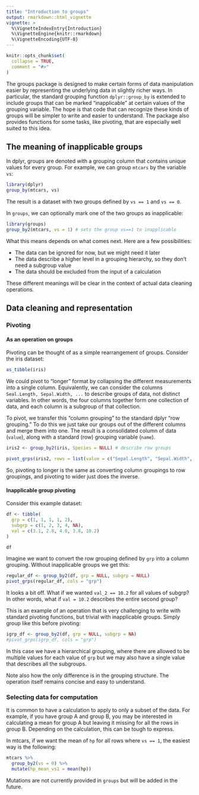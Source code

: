 ```yaml
---
title: "Introduction to groups"
output: rmarkdown::html_vignette
vignette: >
  %\VignetteIndexEntry{Introduction}
  %\VignetteEngine{knitr::rmarkdown}
  %\VignetteEncoding{UTF-8}
---
```


```r
knitr::opts_chunk$set(
  collapse = TRUE,
  comment = "#>"
)
```

The groups package is designed to make certain forms of data manipulation easier by representing the underlying data in slightly richer ways. In particular, the standard grouping function `dplyr::group_by` is extended to include groups that can be marked "inapplicable" at certain values of the grouping variable. The hope is that code that can recognize these kinds of groups will be simpler to write and easier to understand. The package also provides functions for some tasks, like pivoting, that are especially well suited to this idea.

## The meaning of inapplicable groups

In dplyr, groups are denoted with a grouping column that contains unique values for every group. For example, we can group `mtcars` by the variable `vs`:

```r
library(dplyr)
group_by(mtcars, vs)
```

The result is a dataset with two groups defined by `vs == 1` and `vs == 0`.

In `groups`, we can optionally mark one of the two groups as inapplicable:

```r
library(groups)
group_by2(mtcars, vs = 1) # sets the group vs==1 to inapplicable
```

What this means depends on what comes next. Here are a few possibilities:

- The data can be ignored for now, but we might need it later
- The data describe a higher level in a grouping hierarchy, so they don't need a subgroup value
- The data should be excluded from the input of a calculation

These different meanings will be clear in the context of actual data cleaning operations.

## Data cleaning and representation

### Pivoting

#### As an operation on groups

Pivoting can be thought of as a simple rearrangement of groups. Consider the iris dataset:

```r
as_tibble(iris)
```

We could pivot to "longer" format by collapsing the different measurements into a single column. Equivalently, we can consider the columns `Seal.Length, Sepal.Width, ...` to describe groups of data, not distinct variables. In other words, the four columns together form one collection of data, and each column is a subgroup of that collection.

To pivot, we transfer this "column grouping" to the standard dplyr "row grouping." To do this we just take our groups out of the different columns and merge them into one. The result is a consolidated column of data (`value`), along with a standard (row) grouping variable (`name`).

```r
iris2 <- group_by2(iris, Species = NULL) # describe row groups

pivot_grps(iris2, rows = list(value = c("Sepal.Length", "Sepal.Width", "Petal.Length", "Petal.Width")))
```

So, pivoting to longer is the same as converting column groupings to row groupings, and pivoting to wider just does the inverse.

#### Inapplicable group pivoting

Consider this example dataset:

```r
df <- tibble(
  grp = c(1, 1, 1, 1, 2),
  subgrp = c(1, 2, 3, 4, NA),
  val = c(3.1, 2.8, 4.0, 3.8, 10.2)
)

df
```

Imagine we want to convert the row grouping defined by `grp` into a column grouping. Without inapplicable groups we get this:

```r
regular_df <- group_by2(df, grp = NULL, subgrp = NULL)
pivot_grps(regular_df, cols = "grp")
```

It looks a bit off. What if we wanted `val_2 == 10.2` for all values of subgrp? In other words, what if `val = 10.2` describes the entire second group?

This is an example of an operation that is very challenging to write with standard pivoting functions, but trivial with inapplicable groups. Simply group like this before pivoting:

```r
igrp_df <- group_by2(df, grp = NULL, subgrp = NA)
#pivot_grps(igrp_df, cols = "grp")
```

In this case we have a hierarchical grouping, where there are allowed to be multiple values for each value of `grp` but we may also have a single value that describes all the subgroups.

Note also how the only difference is in the grouping structure. The operation itself remains concise and easy to understand.

### Selecting data for computation

It is common to have a calculation to apply to only a subset of the data. For example, if you have group A and group B, you may be interested in calculating a mean for group A but leaving it missing for all the rows in group B. Depending on the calculation, this can be tough to express.

In mtcars, if we want the mean of `hp` for all rows where `vs == 1`, the easiest way is the following:

```r
mtcars %>%
  group_by2(vs = 0) %>%
  mutate(hp_mean_vs1 = mean(hp))
```

Mutations are not currently provided in `groups` but will be added in the future.


